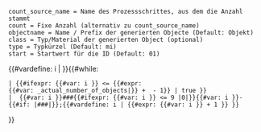 <noinclude><pre>
count_source_name = Name des Prozessschrittes, aus dem die Anzahl stammt
count = Fixe Anzahl (alternativ zu count_source_name)
objectname = Name / Prefix der generierten Objecte (Default: Objekt)
class = Typ/Material der generierten Object (optional)
type = Typkürzel (Default: mi)
start = Startwert für die ID (Default: 01)
</pre>
</noinclude>
<includeonly>{{#vardefine: i | {{{start|1}}} }}{{#while:
 | {{#ifexpr: {{#var: i }} <= {{#expr:{{#var: {{{sourcename|}}}_actual_number_of_objects|{{{count|0}}}}} + {{{start|1}}} - 1}} | true }}
 | {{{objectname|Objekt}}} {{#var: i }}###{{#ifexpr: {{#var: i }} <= 9 |0|}}{{#var: i }}-{{{type|mi}}}{{#if: {{{class|}}}|###{{{class}}}|}};{{#vardefine: i | {{#expr: {{#var: i }} + 1 }} }}
}}</includeonly>